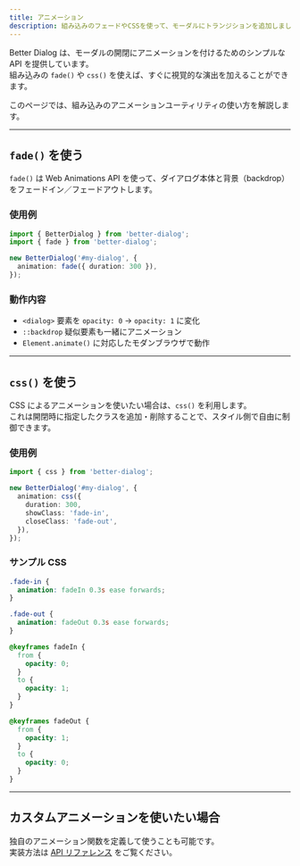 ```yaml
---
title: アニメーション
description: 組み込みのフェードやCSSを使って、モーダルにトランジションを追加しましょう。
---
```


Better Dialog は、モーダルの開閉にアニメーションを付けるためのシンプルな API を提供しています。  
組み込みの `fade()` や `css()` を使えば、すぐに視覚的な演出を加えることができます。

このページでは、組み込みのアニメーションユーティリティの使い方を解説します。

---

## `fade()` を使う

`fade()` は Web Animations API を使って、ダイアログ本体と背景（backdrop）をフェードイン／フェードアウトします。

### 使用例

```ts
import { BetterDialog } from 'better-dialog';
import { fade } from 'better-dialog';

new BetterDialog('#my-dialog', {
  animation: fade({ duration: 300 }),
});
```

### 動作内容

- `<dialog>` 要素を `opacity: 0` → `opacity: 1` に変化
- `::backdrop` 疑似要素も一緒にアニメーション
- `Element.animate()` に対応したモダンブラウザで動作

---

## `css()` を使う

CSS によるアニメーションを使いたい場合は、`css()` を利用します。  
これは開閉時に指定したクラスを追加・削除することで、スタイル側で自由に制御できます。

### 使用例

```ts
import { css } from 'better-dialog';

new BetterDialog('#my-dialog', {
  animation: css({
    duration: 300,
    showClass: 'fade-in',
    closeClass: 'fade-out',
  }),
});
```

### サンプル CSS

```css
.fade-in {
  animation: fadeIn 0.3s ease forwards;
}

.fade-out {
  animation: fadeOut 0.3s ease forwards;
}

@keyframes fadeIn {
  from {
    opacity: 0;
  }
  to {
    opacity: 1;
  }
}

@keyframes fadeOut {
  from {
    opacity: 1;
  }
  to {
    opacity: 0;
  }
}
```

---

## カスタムアニメーションを使いたい場合

独自のアニメーション関数を定義して使うことも可能です。  
実装方法は [API リファレンス](/ja/api/animations) をご覧ください。
